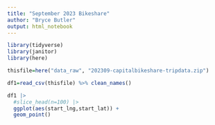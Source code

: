 ```yaml
---
title: "September 2023 Bikeshare"
author: "Bryce Butler"
output: html_notebook
---
```



```r
library(tidyverse)
library(janitor)
library(here)
```


```r
thisfile=here("data_raw", "202309-capitalbikeshare-tripdata.zip")

df1=read_csv(thisfile) %>% clean_names()
```

```r
df1 |>
  #slice_head(n=100) |>
  ggplot(aes(start_lng,start_lat)) +
  geom_point()
```

